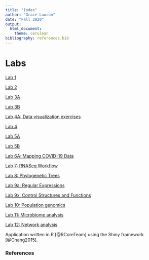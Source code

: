 ```yaml
---
title: "Index"
author: "Grace Lawson"
date: "Fall 2020"
output: 
  html_document:
    theme: cerulean 
bibliography: references.bib
---
```


# Labs  

  [Lab 1](Lawson_Lab1.html)

  [Lab 2](lab2_lab1wreferences.html)
  
  [Lab 3A](Lab_3A.html)
 
  [Lab 3B](Lab_3B.html)
  
  [Lab 4A: Data visualization exercises](Lab_4a.html)
  
  [Lab 4](Lab_4.html)

  [Lab 5A](Lab_5a.html) 
  
  [Lab 5B](Lab_5B.html)  
  
  [Lab 6A: Mapping COVID-19 Data](Lab_6.html)
  
  [Lab 7: RNASeq Workflow](Lab_7.html)
  
  [Lab 8: Phylogenetic Trees](Lab_8.html)
  
  [Lab 9a: Regular Expressions](Lab_9a.html)
  
  [Lab 9x: Control Structures and Functions](Lab_9b.html) 
  
  [Lab 10: Population genomics](Lab_10.html)
  
  [Lab 11: Microbiome analysis](Lab_11.html)
  
  [Lab 12: Network analysis](Lab_12.html)

Application written in R [@RCoreTeam] using the Shiny framework [@Chang2015].

### References
